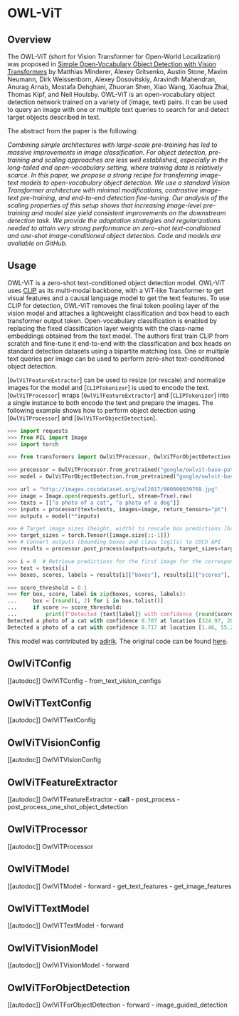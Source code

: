 <!--Copyright 2022 The HuggingFace Team. All rights reserved.

Licensed under the Apache License, Version 2.0 (the "License"); you may not use this file except in compliance with
the License. You may obtain a copy of the License at

http://www.apache.org/licenses/LICENSE-2.0

Unless required by applicable law or agreed to in writing, software distributed under the License is distributed on
an "AS IS" BASIS, WITHOUT WARRANTIES OR CONDITIONS OF ANY KIND, either express or implied. See the License for the
specific language governing permissions and limitations under the License.
-->

# OWL-ViT

## Overview

The OWL-ViT (short for Vision Transformer for Open-World Localization) was proposed in [Simple Open-Vocabulary Object Detection with Vision Transformers](https://arxiv.org/abs/2205.06230) by Matthias Minderer, Alexey Gritsenko, Austin Stone, Maxim Neumann, Dirk Weissenborn, Alexey Dosovitskiy, Aravindh Mahendran, Anurag Arnab, Mostafa Dehghani, Zhuoran Shen, Xiao Wang, Xiaohua Zhai, Thomas Kipf, and Neil Houlsby. OWL-ViT is an open-vocabulary object detection network trained on a variety of (image, text) pairs. It can be used to query an image with one or multiple text queries to search for and detect target objects described in text.

The abstract from the paper is the following:

*Combining simple architectures with large-scale pre-training has led to massive improvements in image classification. For object detection, pre-training and scaling approaches are less well established, especially in the long-tailed and open-vocabulary setting, where training data is relatively scarce. In this paper, we propose a strong recipe for transferring image-text models to open-vocabulary object detection. We use a standard Vision Transformer architecture with minimal modifications, contrastive image-text pre-training, and end-to-end detection fine-tuning. Our analysis of the scaling properties of this setup shows that increasing image-level pre-training and model size yield consistent improvements on the downstream detection task. We provide the adaptation strategies and regularizations needed to attain very strong performance on zero-shot text-conditioned and one-shot image-conditioned object detection. Code and models are available on GitHub.*

## Usage

OWL-ViT is a zero-shot text-conditioned object detection model. OWL-ViT uses [CLIP](clip) as its multi-modal backbone, with a ViT-like Transformer to get visual features and a causal language model to get the text features. To use CLIP for detection, OWL-ViT removes the final token pooling layer of the vision model and attaches a lightweight classification and box head to each transformer output token. Open-vocabulary classification is enabled by replacing the fixed classification layer weights with the class-name embeddings obtained from the text model. The authors first train CLIP from scratch and fine-tune it end-to-end with the classification and box heads on standard detection datasets using a bipartite matching loss. One or multiple text queries per image can be used to perform zero-shot text-conditioned object detection. 

[`OwlViTFeatureExtractor`] can be used to resize (or rescale) and normalize images for the model and [`CLIPTokenizer`] is used to encode the text. [`OwlViTProcessor`] wraps [`OwlViTFeatureExtractor`] and [`CLIPTokenizer`] into a single instance to both encode the text and prepare the images. The following example shows how to perform object detection using [`OwlViTProcessor`] and [`OwlViTForObjectDetection`].


```python
>>> import requests
>>> from PIL import Image
>>> import torch

>>> from transformers import OwlViTProcessor, OwlViTForObjectDetection

>>> processor = OwlViTProcessor.from_pretrained("google/owlvit-base-patch32")
>>> model = OwlViTForObjectDetection.from_pretrained("google/owlvit-base-patch32")

>>> url = "http://images.cocodataset.org/val2017/000000039769.jpg"
>>> image = Image.open(requests.get(url, stream=True).raw)
>>> texts = [["a photo of a cat", "a photo of a dog"]]
>>> inputs = processor(text=texts, images=image, return_tensors="pt")
>>> outputs = model(**inputs)

>>> # Target image sizes (height, width) to rescale box predictions [batch_size, 2]
>>> target_sizes = torch.Tensor([image.size[::-1]])
>>> # Convert outputs (bounding boxes and class logits) to COCO API
>>> results = processor.post_process(outputs=outputs, target_sizes=target_sizes)

>>> i = 0  # Retrieve predictions for the first image for the corresponding text queries
>>> text = texts[i]
>>> boxes, scores, labels = results[i]["boxes"], results[i]["scores"], results[i]["labels"]

>>> score_threshold = 0.1
>>> for box, score, label in zip(boxes, scores, labels):
...     box = [round(i, 2) for i in box.tolist()]
...     if score >= score_threshold:
...         print(f"Detected {text[label]} with confidence {round(score.item(), 3)} at location {box}")
Detected a photo of a cat with confidence 0.707 at location [324.97, 20.44, 640.58, 373.29]
Detected a photo of a cat with confidence 0.717 at location [1.46, 55.26, 315.55, 472.17]
```

This model was contributed by [adirik](https://huggingface.co/adirik). The original code can be found [here](https://github.com/google-research/scenic/tree/main/scenic/projects/owl_vit).

## OwlViTConfig

[[autodoc]] OwlViTConfig
    - from_text_vision_configs

## OwlViTTextConfig

[[autodoc]] OwlViTTextConfig

## OwlViTVisionConfig

[[autodoc]] OwlViTVisionConfig

## OwlViTFeatureExtractor

[[autodoc]] OwlViTFeatureExtractor
    - __call__
    - post_process
    - post_process_one_shot_object_detection

## OwlViTProcessor

[[autodoc]] OwlViTProcessor

## OwlViTModel

[[autodoc]] OwlViTModel
    - forward
    - get_text_features
    - get_image_features

## OwlViTTextModel

[[autodoc]] OwlViTTextModel
    - forward

## OwlViTVisionModel

[[autodoc]] OwlViTVisionModel
    - forward

## OwlViTForObjectDetection

[[autodoc]] OwlViTForObjectDetection
    - forward
    - image_guided_detection
